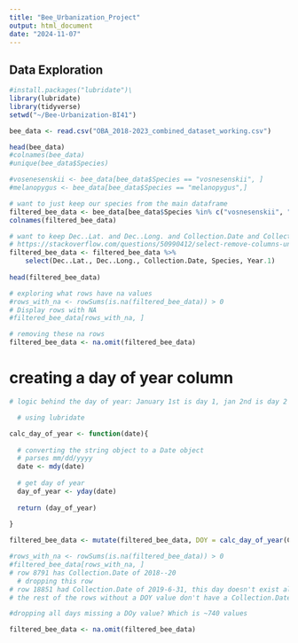 ```yaml
---
title: "Bee_Urbanization_Project"
output: html_document
date: "2024-11-07"
---
```


## Data Exploration


``` r
#install.packages("lubridate")\
library(lubridate)
library(tidyverse)
setwd("~/Bee-Urbanization-BI41")

bee_data <- read.csv("OBA_2018-2023_combined_dataset_working.csv")

head(bee_data)
#colnames(bee_data)
#unique(bee_data$Species)

#vosenesenskii <- bee_data[bee_data$Species == "vosnesenskii", ]
#melanopygus <- bee_data[bee_data$Species == "melanopygus",]

# want to just keep our species from the main dataframe
filtered_bee_data <- bee_data[bee_data$Species %in% c("vosnesenskii", "melanopygus"), ]
colnames(filtered_bee_data)

# want to keep Dec..Lat. and Dec..Long. and Collection.Date and Collection.Day.1
# https://stackoverflow.com/questions/50990412/select-remove-columns-under-conditions-in-dplyr-filter-columns-r
filtered_bee_data <- filtered_bee_data %>%
    select(Dec..Lat., Dec..Long., Collection.Date, Species, Year.1)
 
head(filtered_bee_data)

# exploring what rows have na values 
#rows_with_na <- rowSums(is.na(filtered_bee_data)) > 0
# Display rows with NA
#filtered_bee_data[rows_with_na, ]

# removing these na rows 
filtered_bee_data <- na.omit(filtered_bee_data)
```

# creating a day of year column
```r
# logic behind the day of year: January 1st is day 1, jan 2nd is day 2 etc 

  # using lubridate

calc_day_of_year <- function(date){
  
  # converting the string object to a Date object
  # parses mm/dd/yyyy
  date <- mdy(date) 
  
  # get day of year
  day_of_year <- yday(date)
  
  return (day_of_year)
  
}

filtered_bee_data <- mutate(filtered_bee_data, DOY = calc_day_of_year(Collection.Date))

#rows_with_na <- rowSums(is.na(filtered_bee_data)) > 0
#filtered_bee_data[rows_with_na, ]
# row 8791 has Collection.Date of 2018--20
  # dropping this row 
# row 18851 had Collection.Date of 2019-6-31, this day doesn't exist allegedly there are only 30 days in june
# the rest of the rows without a DOY value don't have a Collection.Date date

#dropping all days missing a DOy value? Which is ~740 values 

filtered_bee_data <- na.omit(filtered_bee_data)

```